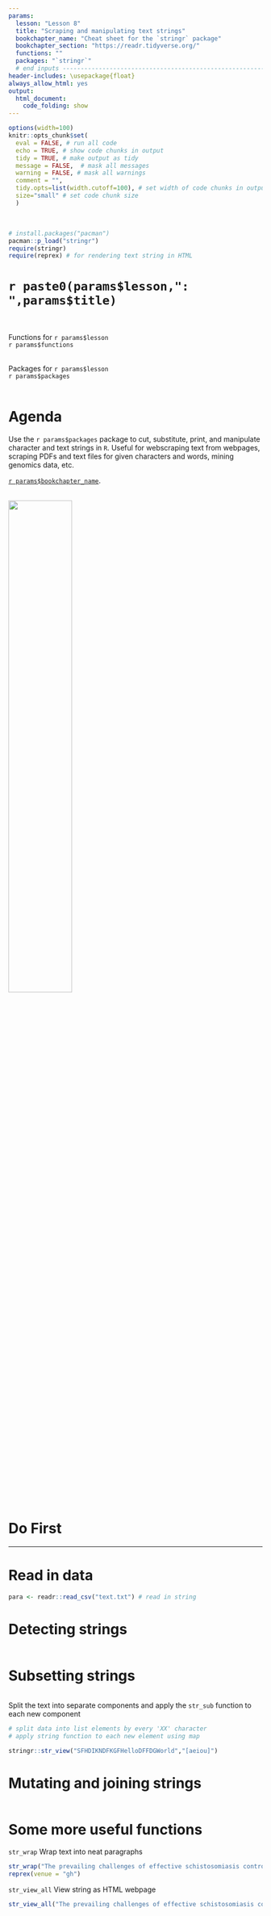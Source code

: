 ```yaml
---
params:
  lesson: "Lesson 8"
  title: "Scraping and manipulating text strings"  
  bookchapter_name: "Cheat sheet for the `stringr` package"    
  bookchapter_section: "https://readr.tidyverse.org/"    
  functions: ""
  packages: "`stringr`"      
  # end inputs ---------------------------------------------------------------
header-includes: \usepackage{float}
always_allow_html: yes
output:
  html_document:
    code_folding: show
---
```

  
```r
options(width=100)
knitr::opts_chunk$set(
  eval = FALSE, # run all code
  echo = TRUE, # show code chunks in output 
  tidy = TRUE, # make output as tidy
  message = FALSE,  # mask all messages
  warning = FALSE, # mask all warnings 
  comment = "",
  tidy.opts=list(width.cutoff=100), # set width of code chunks in output
  size="small" # set code chunk size
  )
```
\

<!-- install packages -->
```r
# install.packages("pacman")
pacman::p_load("stringr")
require(stringr)
require(reprex) # for rendering text string in HTML  

```

<!-- ____________________________________________________________________________ -->
<!-- ____________________________________________________________________________ -->
<!-- ____________________________________________________________________________ -->
<!-- start body -->

# `r paste0(params$lesson,": ",params$title)`    
\  

Functions for `r params$lesson`  
`r params$functions`    
\    

Packages for `r params$lesson`          
`r params$packages`        
\    

# Agenda 

Use the `r params$packages` package to cut, substitute, print, and manipulate character and text strings in `R`. Useful for webscraping text from webpages, scraping PDFs and text files for given characters and words, mining genomics data, etc.      

[`r params$bookchapter_name`](`r params$bookchapter_section`).      
\  

<!-- ----------------------- image --------------------------- -->
<div align="center">
  <img src="img/readr.png" style=width:50%>
</div>
<!-- ----------------------- image --------------------------- -->
\    


<!--  end yaml template------------------------------------------------------- -->  

# Do First    


*****    

# Read in data  

```r
para <- readr::read_csv("text.txt") # read in string  
```

# Detecting strings       

```r

```

# Subsetting strings  

```r

```

Split the text into separate components and apply the `str_sub` function to each new component  

```r

# split data into list elements by every 'XX' character  
# apply string function to each new element using map  

stringr::str_view("SFHDIKNDFKGFHelloDFFDGWorld","[aeiou]")

```


# Mutating and joining strings  

```r

```

# Some more useful functions  

`str_wrap` Wrap text into neat paragraphs  
```r
str_wrap("The prevailing challenges of effective schistosomiasis control suggest the need for new ideas Current schistosome control strategies target either the intermediate snail host or humans", width = 20) %>% 
reprex(venue = "gh") 

```
 `str_view_all` View string as HTML webpage  
 
```r
str_view_all("The prevailing challenges of effective schistosomiasis control suggest the need for new ideas Current schistosome control strategies target either the intermediate snail host or humans", "[C]")
```
 
